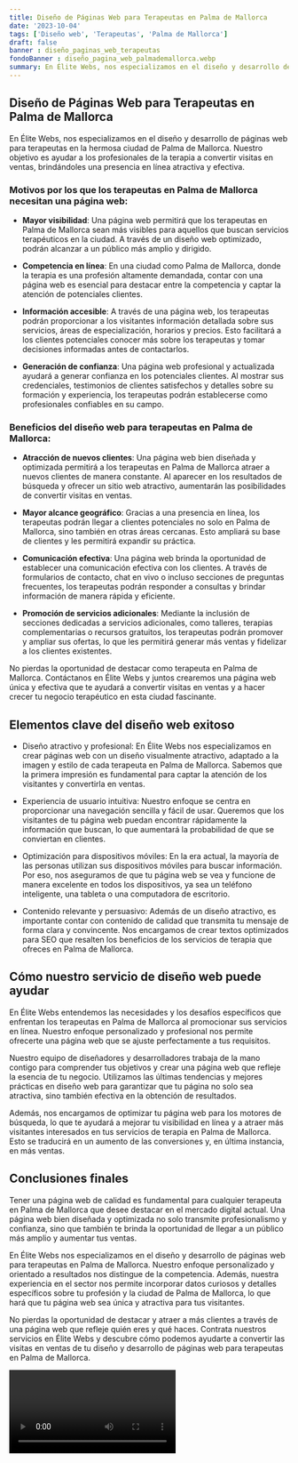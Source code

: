 ```yaml
---
title: Diseño de Páginas Web para Terapeutas en Palma de Mallorca
date: '2023-10-04'
tags: ['Diseño web', 'Terapeutas', 'Palma de Mallorca']
draft: false
banner : diseño_paginas_web_terapeutas
fondoBanner : diseño_pagina_web_palmademallorca.webp
summary: En Élite Webs, nos especializamos en el diseño y desarrollo de páginas web para terapeutas en la hermosa ciudad de Palma de Mallorca. Nuestro objetivo es ayudar a los profesionales de la terapia a convertir visitas en ventas, brindándoles una presencia en línea atractiva y efectiva.
---
```


## Diseño de Páginas Web para Terapeutas en Palma de Mallorca

En Élite Webs, nos especializamos en el diseño y desarrollo de páginas web para terapeutas en la hermosa ciudad de Palma de Mallorca. Nuestro objetivo es ayudar a los profesionales de la terapia a convertir visitas en ventas, brindándoles una presencia en línea atractiva y efectiva.

### Motivos por los que los terapeutas en Palma de Mallorca necesitan una página web:

- **Mayor visibilidad**: Una página web permitirá que los terapeutas en Palma de Mallorca sean más visibles para aquellos que buscan servicios terapéuticos en la ciudad. A través de un diseño web optimizado, podrán alcanzar a un público más amplio y dirigido.

- **Competencia en línea**: En una ciudad como Palma de Mallorca, donde la terapia es una profesión altamente demandada, contar con una página web es esencial para destacar entre la competencia y captar la atención de potenciales clientes.

- **Información accesible**: A través de una página web, los terapeutas podrán proporcionar a los visitantes información detallada sobre sus servicios, áreas de especialización, horarios y precios. Esto facilitará a los clientes potenciales conocer más sobre los terapeutas y tomar decisiones informadas antes de contactarlos.

- **Generación de confianza**: Una página web profesional y actualizada ayudará a generar confianza en los potenciales clientes. Al mostrar sus credenciales, testimonios de clientes satisfechos y detalles sobre su formación y experiencia, los terapeutas podrán establecerse como profesionales confiables en su campo.

### Beneficios del diseño web para terapeutas en Palma de Mallorca:

- **Atracción de nuevos clientes**: Una página web bien diseñada y optimizada permitirá a los terapeutas en Palma de Mallorca atraer a nuevos clientes de manera constante. Al aparecer en los resultados de búsqueda y ofrecer un sitio web atractivo, aumentarán las posibilidades de convertir visitas en ventas.

- **Mayor alcance geográfico**: Gracias a una presencia en línea, los terapeutas podrán llegar a clientes potenciales no solo en Palma de Mallorca, sino también en otras áreas cercanas. Esto ampliará su base de clientes y les permitirá expandir su práctica.

- **Comunicación efectiva**: Una página web brinda la oportunidad de establecer una comunicación efectiva con los clientes. A través de formularios de contacto, chat en vivo o incluso secciones de preguntas frecuentes, los terapeutas podrán responder a consultas y brindar información de manera rápida y eficiente.

- **Promoción de servicios adicionales**: Mediante la inclusión de secciones dedicadas a servicios adicionales, como talleres, terapias complementarias o recursos gratuitos, los terapeutas podrán promover y ampliar sus ofertas, lo que les permitirá generar más ventas y fidelizar a los clientes existentes.

No pierdas la oportunidad de destacar como terapeuta en Palma de Mallorca. Contáctanos en Élite Webs y juntos crearemos una página web única y efectiva que te ayudará a convertir visitas en ventas y a hacer crecer tu negocio terapéutico en esta ciudad fascinante.

<GifSeo />

<Cta />

## Elementos clave del diseño web exitoso

- Diseño atractivo y profesional: En Élite Webs nos especializamos en crear páginas web con un diseño visualmente atractivo, adaptado a la imagen y estilo de cada terapeuta en Palma de Mallorca. Sabemos que la primera impresión es fundamental para captar la atención de los visitantes y convertirla en ventas.

- Experiencia de usuario intuitiva: Nuestro enfoque se centra en proporcionar una navegación sencilla y fácil de usar. Queremos que los visitantes de tu página web puedan encontrar rápidamente la información que buscan, lo que aumentará la probabilidad de que se conviertan en clientes.

- Optimización para dispositivos móviles: En la era actual, la mayoría de las personas utilizan sus dispositivos móviles para buscar información. Por eso, nos aseguramos de que tu página web se vea y funcione de manera excelente en todos los dispositivos, ya sea un teléfono inteligente, una tableta o una computadora de escritorio.

- Contenido relevante y persuasivo: Además de un diseño atractivo, es importante contar con contenido de calidad que transmita tu mensaje de forma clara y convincente. Nos encargamos de crear textos optimizados para SEO que resalten los beneficios de los servicios de terapia que ofreces en Palma de Mallorca.

## Cómo nuestro servicio de diseño web puede ayudar

En Élite Webs entendemos las necesidades y los desafíos específicos que enfrentan los terapeutas en Palma de Mallorca al promocionar sus servicios en línea. Nuestro enfoque personalizado y profesional nos permite ofrecerte una página web que se ajuste perfectamente a tus requisitos.

Nuestro equipo de diseñadores y desarrolladores trabaja de la mano contigo para comprender tus objetivos y crear una página web que refleje la esencia de tu negocio. Utilizamos las últimas tendencias y mejores prácticas en diseño web para garantizar que tu página no solo sea atractiva, sino también efectiva en la obtención de resultados.

Además, nos encargamos de optimizar tu página web para los motores de búsqueda, lo que te ayudará a mejorar tu visibilidad en línea y a atraer más visitantes interesados en tus servicios de terapia en Palma de Mallorca. Esto se traducirá en un aumento de las conversiones y, en última instancia, en más ventas.

## Conclusiones finales

Tener una página web de calidad es fundamental para cualquier terapeuta en Palma de Mallorca que desee destacar en el mercado digital actual. Una página web bien diseñada y optimizada no solo transmite profesionalismo y confianza, sino que también te brinda la oportunidad de llegar a un público más amplio y aumentar tus ventas.

En Élite Webs nos especializamos en el diseño y desarrollo de páginas web para terapeutas en Palma de Mallorca. Nuestro enfoque personalizado y orientado a resultados nos distingue de la competencia. Además, nuestra experiencia en el sector nos permite incorporar datos curiosos y detalles específicos sobre tu profesión y la ciudad de Palma de Mallorca, lo que hará que tu página web sea única y atractiva para tus visitantes.

No pierdas la oportunidad de destacar y atraer a más clientes a través de una página web que refleje quién eres y qué haces. Contrata nuestros servicios en Élite Webs y descubre cómo podemos ayudarte a convertir las visitas en ventas de tu diseño y desarrollo de páginas web para terapeutas en Palma de Mallorca.

<Video />

<CtaBot job='Terapeutas' city='Palma de Mallorca'/>

<Gmaps query='Palma de Mallorca+españa+maps' />